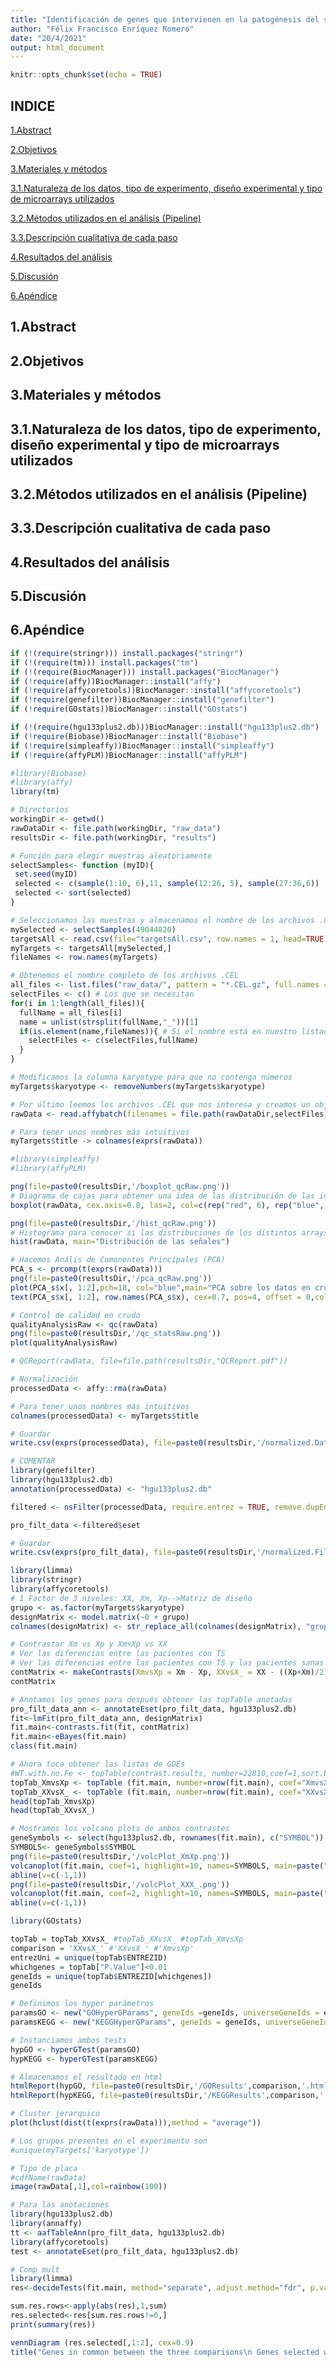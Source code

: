 ```yaml
---
title: "Identificación de genes que intervienen en la patogénesis del síndrome de Turner"
author: "Félix Francisco Enríquez Romero"
date: "20/4/2021"
output: html_document
---
```


```r
knitr::opts_chunk$set(echo = TRUE)
```

## INDICE
[1.Abstract](#abstract)

[2.Objetivos](#objetivos)

[3.Materiales y métodos](#matmet)

[3.1.Naturaleza de los datos, tipo de experimento, diseño experimental y tipo de microarrays utilizados](#datos)
  
[3.2.Métodos utilizados en el análisis (Pipeline)](#pipeline)
  
[3.3.Descripción cualitativa de cada paso](#steps)

[4.Resultados del análisis](#resultados)

[5.Discusión](#dicusion)

[6.Apéndice](#apendice)




## 1.Abstract {#abstract}

## 2.Objetivos {#objetivos}

## 3.Materiales y métodos {#matmet}

## 3.1.Naturaleza de los datos, tipo de experimento, diseño experimental y tipo de microarrays utilizados {#datos}

## 3.2.Métodos utilizados en el análisis (Pipeline) {#pipeline}

## 3.3.Descripción cualitativa de cada paso {#steps}

## 4.Resultados del análisis {#resultados}

## 5.Discusión {#dicusion}

## 6.Apéndice {#apendice}

```r
if (!(require(stringr))) install.packages("stringr")
if (!(require(tm))) install.packages("tm")
if (!(require(BiocManager))) install.packages("BiocManager")
if (!require(affy))BiocManager::install("affy")
if (!require(affycoretools))BiocManager::install("affycoretools")
if (!require(genefilter))BiocManager::install("genefilter")
if (!require(GOstats))BiocManager::install("GOstats")

if (!(require(hgu133plus2.db)))BiocManager::install("hgu133plus2.db")
if (!require(Biobase))BiocManager::install("Biobase")
if (!require(simpleaffy))BiocManager::install("simpleaffy")
if (!require(affyPLM))BiocManager::install("affyPLM")
```

```r
#library(Biobase)
#library(affy)
library(tm)

# Directorios
workingDir <- getwd()
rawDataDir <- file.path(workingDir, "raw_data")
resultsDir <- file.path(workingDir, "results")

# Función para elegir muestras aleatoriamente
selectSamples<- function (myID){
 set.seed(myID)
 selected <- c(sample(1:10, 6),11, sample(12:26, 5), sample(27:36,6))
 selected <- sort(selected)
}

# Seleccionamos las muestras y almacenamos el nombre de los archivos .CEL
mySelected <- selectSamples(49044820)
targetsAll <- read.csv(file="targetsAll.csv", row.names = 1, head=TRUE)
myTargets <- targetsAll[mySelected,]
fileNames <- row.names(myTargets)

# Obtenemos el nombre completo de los archivos .CEL
all_files <- list.files("raw_data/", pattern = "*.CEL.gz", full.names = FALSE) # Todos
selectFiles <- c() # Los que se necesitan
for(i in 1:length(all_files)){
  fullName = all_files[i]
  name = unlist(strsplit(fullName,"_"))[1] 
  if(is.element(name,fileNames)){ # Si el nombre está en nuestro listado entonces lo añadimos
    selectFiles <- c(selectFiles,fullName)
  }
}

# Modificamos la columna karyotype para que no contenga números
myTargets$karyotype <- removeNumbers(myTargets$karyotype)

# Por último leemos los archivos .CEL que nos interesa y creamos un objeto de tipo AffyBatch
rawData <- read.affybatch(filenames = file.path(rawDataDir,selectFiles),phenoData=AnnotatedDataFrame(myTargets))

# Para tener unos nombres más intuitivos
myTargets$title -> colnames(exprs(rawData))
```

```r
#library(simpleaffy)
#library(affyPLM)

png(file=paste0(resultsDir,'/boxplot_qcRaw.png'))
# Diagrama de cajas para obtener una idea de las distribución de las intensidades de las distintas muestras
boxplot(rawData, cex.axis=0.8, las=2, col=c(rep("red", 6), rep("blue", 6), rep("green", 6)),main="Distribución de los valores de intensidad en crudo")

png(file=paste0(resultsDir,'/hist_qcRaw.png'))
# Histograma para conocer si las distribuciones de los distintos arrays son similares
hist(rawData, main="Distribución de las señales")

# Hacemos Anális de Comonentes Principales (PCA)
PCA_s <- prcomp(t(exprs(rawData)))
png(file=paste0(resultsDir,'/pca_qcRaw.png'))
plot(PCA_s$x[, 1:2],pch=18, col="blue",main="PCA sobre los datos en crudo")
text(PCA_s$x[, 1:2], row.names(PCA_s$x), cex=0.7, pos=4, offset = 0,col="red")

# Control de calidad en crudo
qualityAnalysisRaw <- qc(rawData)
png(file=paste0(resultsDir,'/qc_statsRaw.png'))
plot(qualityAnalysisRaw)

# QCReport(rawData, file=file.path(resultsDir,"QCReport.pdf"))
```

```r
# Normalización
processedData <- affy::rma(rawData)

# Para tener unos nombres más intuitivos
colnames(processedData) <- myTargets$title

# Guardar
write.csv(exprs(processedData), file=paste0(resultsDir,'/normalized.Data.csv'))
```

```r
# COMENTAR
library(genefilter)
library(hgu133plus2.db)
annotation(processedData) <- "hgu133plus2.db"

filtered <- nsFilter(processedData, require.entrez = TRUE, remove.dupEntrez = TRUE, var.filter=TRUE, var.func=IQR, var.cutoff=0.75, filterByQuantile=TRUE, feature.exclude = "^AFFX")

pro_filt_data <-filtered$eset

# Guardar
write.csv(exprs(pro_filt_data), file=paste0(resultsDir,'/normalized.Filtered.Data.csv'))
```

```r
library(limma)
library(stringr)
library(affycoretools)
# 1 Factor de 3 niveles: XX, Xm, Xp-->Matriz de diseño
grupo <- as.factor(myTargets$karyotype)
designMatrix <- model.matrix(~0 + grupo)
colnames(designMatrix) <- str_replace_all(colnames(designMatrix), "grupo","")

# Contrastar Xm vs Xp y Xm+Xp vs XX
# Ver las diferencias entre las pacientes con TS
# Ver las diferencias entre las pacientes con TS y las pacientes sanas
contMatrix <- makeContrasts(XmvsXp = Xm - Xp, XXvsX_ = XX - ((Xp+Xm)/2),levels=designMatrix)
contMatrix

# Anotamos los genes para después obtener las topTable anotadas
pro_filt_data_ann <- annotateEset(pro_filt_data, hgu133plus2.db)
fit<-lmFit(pro_filt_data_ann, designMatrix)
fit.main<-contrasts.fit(fit, contMatrix)
fit.main<-eBayes(fit.main)
class(fit.main)

# Ahora toca obtener las listas de GDEs
#WT.with.no.Fe <- topTable(contrast.results, number=22810,coef=1,sort.by="logFC")
topTab_XmvsXp <- topTable (fit.main, number=nrow(fit.main), coef="XmvsXp", adjust="fdr") 
topTab_XXvsX_ <- topTable (fit.main, number=nrow(fit.main), coef="XXvsX_", adjust="fdr")
head(topTab_XmvsXp)
head(topTab_XXvsX_)

# Mostramos los volcano plots de ambos contrastes
geneSymbols <- select(hgu133plus2.db, rownames(fit.main), c("SYMBOL"))
SYMBOLS<- geneSymbols$SYMBOL
png(file=paste0(resultsDir,'/volcPlot_XmXp.png'))
volcanoplot(fit.main, coef=1, highlight=10, names=SYMBOLS, main=paste("Genes diferencialmente expresados", colnames(contMatrix)[1], sep="\n"))
abline(v=c(-1,1))
png(file=paste0(resultsDir,'/volcPlot_XXX_.png'))
volcanoplot(fit.main, coef=2, highlight=10, names=SYMBOLS, main=paste("Genes diferencialmente expresados", colnames(contMatrix)[2], sep="\n"))
abline(v=c(-1,1))
```


```r
library(GOstats)

topTab = topTab_XXvsX_ #topTab_XXvsX_ #topTab_XmvsXp
comparison = 'XXvsX_' #'XXvsX_' #'XmvsXp'
entrezUni = unique(topTab$ENTREZID)
whichgenes = topTab["P.Value"]<0.01
geneIds = unique(topTab$ENTREZID[whichgenes])
geneIds

# Definimos los hyper parámetros
paramsGO <- new("GOHyperGParams", geneIds =geneIds, universeGeneIds = entrezUni, annotation = "hgu133plus2.db", ontology = "BP", testDirection = "over", pvalueCutoff=0.01) 
paramsKEGG <- new("KEGGHyperGParams", geneIds = geneIds, universeGeneIds = entrezUni, annotation = "hgu133plus2.db",pvalueCutoff = 0.01, testDirection = "over")

# Instanciamos ambos tests
hypGO <- hyperGTest(paramsGO)
hypKEGG <- hyperGTest(paramsKEGG)

# Almacenamos el resultado en html
htmlReport(hypGO, file=paste0(resultsDir,'/GOResults',comparison,'.html'))
htmlReport(hypKEGG, file=paste0(resultsDir,'/KEGGResults',comparison,'.html'))
```


```r
# Cluster jerarquico
plot(hclust(dist(t(exprs(rawData))),method = "average"))

# Los grupos presentes en el experimento son
#unique(myTargets['karyotype'])

# Tipo de placa
#cdfName(rawData)
image(rawData[,1],col=rainbow(100))

# Para las anotaciones
library(hgu133plus2.db)
library(annaffy)
tt <- aafTableAnn(pro_filt_data, hgu133plus2.db)
library(affycoretools)
test <- annotateEset(pro_filt_data, hgu133plus2.db)

# Comp mult
library(limma)
res<-decideTests(fit.main, method="separate", adjust.method="fdr", p.value=0.05, lfc=1)

sum.res.rows<-apply(abs(res),1,sum)
res.selected<-res[sum.res.rows!=0,] 
print(summary(res))

vennDiagram (res.selected[,1:2], cex=0.9)
title("Genes in common between the three comparisons\n Genes selected with FDR < 0.1 and logFC > 1")
```